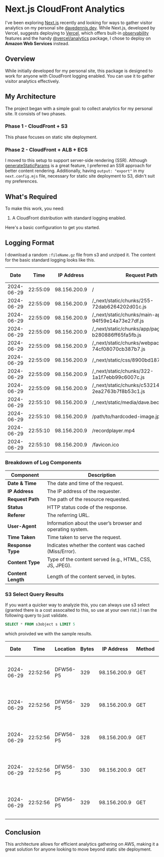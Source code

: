 # Next.js CloudFront Analytics

I've been exploring [Next.js](https://nextjs.org/) recently and looking for ways to gather visitor analytics on my personal site [davedennis.dev](https://davedennis.dev). While Next.js, developed by Vercel, suggests deploying to [Vercel](https://vercel.com/docs/deployments/overview), which offers built-in [observability](https://vercel.com/products/observability) features and the handy [@vercel/analytics](https://github.com/vercel/analytics) package, I chose to deploy on **Amazon Web Services** instead.

## Overview

While initially developed for my personal site, this package is designed to work for anyone with CloudFront logging enabled. You can use it to gather visitor analytics effectively.

## My Architecture

The project began with a simple goal: to collect analytics for my personal site. It consists of two phases.

### Phase 1 - CloudFront + S3

This phase focuses on static site deployment.

### Phase 2 - CloudFront + ALB + ECS

I moved to this setup to support server-side rendering (SSR). Although [generateStaticParams](https://nextjs.org/docs/app/api-reference/functions/generate-static-params) is a great feature, I preferred an SSR approach for better content rendering. Additionally, having `output: "export"` in my `next.config.mjs` file, necessary for static site deployment to S3, didn't suit my preferences.

## What's Required

To make this work, you need:

1. A CloudFront distribution with standard logging enabled.

Here's a basic configuration to get you started.

## Logging Format

I download a random `:fileName.gz` file from s3 and unziped it. The content for the basic standard logging looks like this.

| **Date**   | **Time**   | **IP Address**  | **Request Path**                          | **Status** | **Referer**      | **User-Agent**         | **Time Taken** | **Response Type** | **Content Type**       | **Content Length** |
|------------|------------|------------------|-------------------------------------------|------------|------------------|-------------------------|----------------|-------------------|-------------------------|---------------------|
| 2024-06-29 | 22:55:09   | 98.156.200.9     | /                                         | 200        | -                | Firefox/123.0           | 0.154          | Miss              | text/html               | 8187                |
| 2024-06-29 | 22:55:09   | 98.156.200.9     | /_next/static/chunks/255-72dab6264202d01c.js | 200     | davedennis.dev   | Firefox/123.0           | 0.153          | Miss              | application/javascript  | 16461               |
| 2024-06-29 | 22:55:09   | 98.156.200.9     | /_next/static/chunks/main-app-94f59e14a73e27df.js | 200 | davedennis.dev   | Firefox/123.0           | 0.157          | Miss              | application/javascript  | 416                 |
| 2024-06-29 | 22:55:09   | 98.156.200.9     | /_next/static/chunks/app/page-b280886ff65fa5fb.js | 200     | davedennis.dev   | Firefox/123.0           | 0.159          | Miss              | application/javascript  | 5357                |
| 2024-06-29 | 22:55:09   | 98.156.200.9     | /_next/static/chunks/webpack-74cf08070cb387b7.js | 200   | davedennis.dev   | Firefox/123.0           | 0.167          | Miss              | application/javascript  | 3395                |
| 2024-06-29 | 22:55:09   | 98.156.200.9     | /_next/static/css/8900bd1871c8812b.css     | 200        | davedennis.dev   | Firefox/123.0           | 0.178          | Miss              | text/css                | 30972               |
| 2024-06-29 | 22:55:09   | 98.156.200.9     | /_next/static/chunks/322-1a1f7ebb99c6007c.js | 200     | davedennis.dev   | Firefox/123.0           | 0.234          | Miss              | application/javascript  | 137574              |
| 2024-06-29 | 22:55:09   | 98.156.200.9     | /_next/static/chunks/c5321436-2ea2763b7f8b53c1.js | 200   | davedennis.dev   | Firefox/123.0           | 0.270          | Miss              | application/javascript  | 163482              |
| 2024-06-29 | 22:55:10   | 98.156.200.9     | /_next/static/media/dave.bece728a.jpg      | 200        | davedennis.dev   | Firefox/123.0           | 0.305          | Miss              | image/jpeg              | 931246              |
| 2024-06-29 | 22:55:10   | 98.156.200.9     | /path/to/hardcoded-image.jpg              | 403        | davedennis.dev   | Firefox/123.0           | 0.166          | Error             | application/xml         | -                   |
| 2024-06-29 | 22:55:10   | 98.156.200.9     | /recordplayer.mp4                         | 206        | davedennis.dev   | Firefox/123.0           | 0.822          | Miss              | video/mp4               | 53385729            |
| 2024-06-29 | 22:55:10   | 98.156.200.9     | /favicon.ico                              | 200        | davedennis.dev   | Firefox/123.0           | 0.190          | Miss              | image/x-icon            | 25931               |

### Breakdown of Log Components

| **Component**     | **Description**                                           |
|-------------------|-----------------------------------------------------------|
| **Date & Time**   | The date and time of the request.                         |
| **IP Address**    | The IP address of the requester.                          |
| **Request Path**  | The path of the resource requested.                       |
| **Status**        | HTTP status code of the response.                         |
| **Referer**       | The referring URL.                                        |
| **User-Agent**    | Information about the user’s browser and operating system.|
| **Time Taken**    | Time taken to serve the request.                          |
| **Response Type** | Indicates whether the content was cached (Miss/Error).    |
| **Content Type**  | Type of the content served (e.g., HTML, CSS, JS, JPEG).   |
| **Content Length**| Length of the content served, in bytes.                   |

### S3 Select Query Results

If you want a quicker way to analyzie this, you can always use s3 select (granted there is a cost assocaited to this, so use at your own rist.) I ran the following query to just validate.

```sql
SELECT * FROM s3object s LIMIT 5
```

which proivded we with the sample results.


| **Date**   | **Time**   | **Location** | **Bytes** | **IP Address**  | **Method** | **Domain**                       | **Request Path**                          | **Status** | **Referer**                     | **User-Agent**                                     | **Total Time** | **Cache** | **Host Header**      | **Protocol** | **Request ID**                             | **Origin Host**    | **Connection** | **Response Time** | **Cache Type** | **TLS Version** | **Cipher Suite**       | **Cache Miss** | **HTTP Version** | **Origin Time** | **Origin Connect** | **Content Length** | **Response Duration** | **Cache Key** | **Session ID** | **Response Error** |
|------------|------------|--------------|-----------|------------------|------------|----------------------------------|-------------------------------------------|------------|---------------------------------|---------------------------------------------------|----------------|-----------|----------------------|--------------|-------------------------------------------|--------------------|----------------|-------------------|----------------|------------------|-------------------------|----------------|------------------|----------------|--------------------|------------------|----------------------|--------------|----------------|------------------|
| 2024-06-29 | 22:52:56   | DFW56-P5     | 329       | 98.156.200.9     | GET        | d38pnvq3ar944.cloudfront.net     | /                                         | 304        | -                               | Mozilla/5.0 (X11; Linux x86_64; rv:123.0) Gecko/20100101 Firefox/123.0 | 0.149          | Miss      | davedennis.dev       | https        | 9e6CHhMlsLEHXvFtVpTYGdo4PR4nCVFKtPuyYL3wzaPJJjRbwDKjeg== | davedennis.dev    | https          | 328               | 0.149          | TLSv1.3          | TLS_AES_128_GCM_SHA256 | Miss           | HTTP/2.0         | -              | -                  | 37822            | 0.149                | Miss         | -              | -                |
| 2024-06-29 | 22:52:56   | DFW56-P5     | 329       | 98.156.200.9     | GET        | d38pnvq3ar944.cloudfront.net     | /_next/static/css/8900bd1871c8812b.css    | 304        | https://davedennis.dev/        | Mozilla/5.0 (X11; Linux x86_64; rv:123.0) Gecko/20100101 Firefox/123.0 | 0.145          | Miss      | davedennis.dev       | https        | CN-S3kgx5OnJ5rwjv8X2ntBgwFIR5V1mmgQOYtNBE07dr3w9oPHPHg== | davedennis.dev    | https          | 160               | 0.145          | TLSv1.3          | TLS_AES_128_GCM_SHA256 | Miss           | HTTP/2.0         | -              | -                  | 37822            | 0.145                | Miss         | -              | -                |
| 2024-06-29 | 22:52:56   | DFW56-P5     | 328       | 98.156.200.9     | GET        | d38pnvq3ar944.cloudfront.net     | /_next/static/chunks/webpack-74cf08070cb387b7.js | 304    | https://davedennis.dev/        | Mozilla/5.0 (X11; Linux x86_64; rv:123.0) Gecko/20100101 Firefox/123.0 | 0.148          | Miss      | davedennis.dev       | https        | Uji7fu-wsox1oiN4ZGLa69AuZi_vUZvDZ95B4QfdPMfKjSb3-znYgg== | davedennis.dev    | https          | 122               | 0.148          | TLSv1.3          | TLS_AES_128_GCM_SHA256 | Miss           | HTTP/2.0         | -              | -                  | 37822            | 0.148                | Miss         | -              | -                |
| 2024-06-29 | 22:52:56   | DFW56-P5     | 330       | 98.156.200.9     | GET        | d38pnvq3ar944.cloudfront.net     | /_next/static/chunks/255-72dab6264202d01c.js | 304       | https://davedennis.dev/        | Mozilla/5.0 (X11; Linux x86_64; rv:123.0) Gecko/20100101 Firefox/123.0 | 0.147          | Miss      | davedennis.dev       | https        | lPM1Z1dwJWOOfTsOszLvRCJnO2TC26hm4cXDUbkydDG3vi0lSDBWKQ== | davedennis.dev    | https          | 84                | 0.147          | TLSv1.3          | TLS_AES_128_GCM_SHA256 | Miss           | HTTP/2.0         | -              | -                  | 37822            | 0.147                | Miss         | -              | -                |
| 2024-06-29 | 22:52:56   | DFW56-P5     | 329       | 98.156.200.9     | GET        | d38pnvq3ar944.cloudfront.net     | /_next/static/chunks/c5321436-2ea2763b7f8b53c1.js | 304    | https://davedennis.dev/        | Mozilla/5.0 (X11; Linux x86_64; rv:123.0) Gecko/20100101 Firefox/123.0 | 0.150          | Miss      | davedennis.dev       | https        | VxnatytQF5nZmeLUjayKL-VWjD1JVwSHjFOh835RIC9yHr1HVJMlYA== | davedennis.dev    | https          | 111               | 0.150          | TLSv1.3          | TLS_AES_128_GCM_SHA256 | Miss           | HTTP/2.0         | -              | -                  | 37822            | 0.150                | Miss         | -              | -                |

## Conclusion

This architecture allows for efficient analytics gathering on AWS, making it a great solution for anyone looking to move beyond static site deployment.



